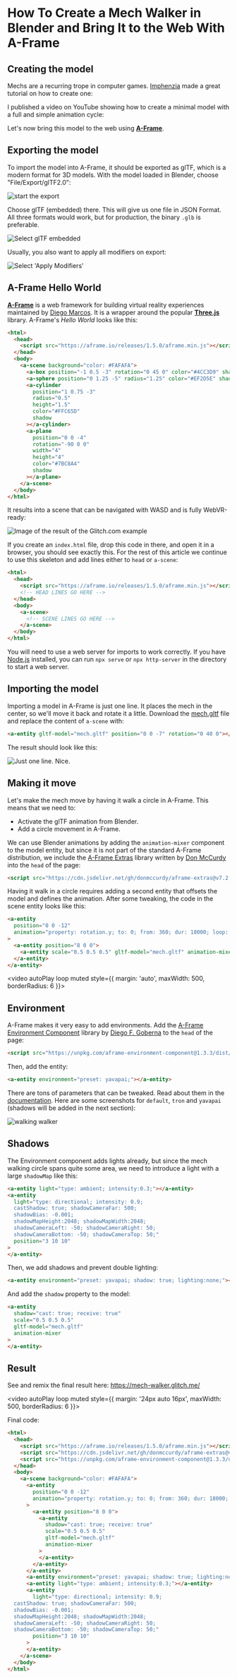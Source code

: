 
# How To Create a Mech Walker in Blender and Bring It to the Web With A-Frame

<BlogStyles />

<SubTitleDate value="2023-12-25" />

<Author
  name="Dirk Krause"
  twitter="dirkk"
  website="https://curious-electric.com"
  picture="dirkk0.jpeg"
  mastodon="https://mastodon.gamedev.place/@curiousgames"
  bio="Dirk Krause is the Captain of the Web Development studio Curious Electric."
/>

## Creating the model

Mechs are a recurring trope in computer games. [Imphenzia](https://www.youtube.com/@Imphenzia) made a great tutorial on how to create one:

<YouTube id="deaQeIje-pQ" />

I published a video on YouTube showing how to create a minimal model with a full and simple animation cycle:

<YouTube id="vkCZbZas3y8" />

Let's now bring this model to the web using <AframeLogo /> [**A-Frame**](https://aframe.io/).

## Exporting the model

To import the model into A-Frame, it should be exported as glTF, which is a modern format for 3D models. With the model loaded in Blender, choose "File/Export/glTF2.0":

![start the export](/blog/walker/01.png)

Choose glTF (embedded) there. This will give us one file in JSON Format. All three formats would work, but for production, the binary `.glb` is preferable.

![Select glTF embedded](/blog/walker/03.png)

Usually, you also want to apply all modifiers on export:

![Select 'Apply Modifiers'](/blog/walker/04.png)

## A-Frame Hello World

<AframeLogo /> [**A-Frame**](https://aframe.io/) is a web framework for building virtual reality
experiences maintained by [Diego Marcos](https://twitter.com/dmarcos). It is a wrapper around the
popular <ThreeLogo /> [**Three.js**](https://threejs.org/) library. A-Frame's _Hello World_ looks
like this:

```html
<html>
  <head>
    <script src="https://aframe.io/releases/1.5.0/aframe.min.js"></script>
  </head>
  <body>
    <a-scene background="color: #FAFAFA">
      <a-box position="-1 0.5 -3" rotation="0 45 0" color="#4CC3D9" shadow></a-box>
      <a-sphere position="0 1.25 -5" radius="1.25" color="#EF2D5E" shadow></a-sphere>
      <a-cylinder
        position="1 0.75 -3"
        radius="0.5"
        height="1.5"
        color="#FFC65D"
        shadow
      ></a-cylinder>
      <a-plane
        position="0 0 -4"
        rotation="-90 0 0"
        width="4"
        height="4"
        color="#7BC8A4"
        shadow
      ></a-plane>
    </a-scene>
  </body>
</html>
```

It results into a scene that can be navigated with WASD and is fully WebVR-ready:

![Image of the result of the Glitch.com example](/blog/walker/05.png)

If you create an `index.html` file, drop this code in there, and open it in a browser, you should see exactly this. For the rest of this article we continue to use this skeleton and add lines either to `head` or `a-scene`:

```html
<html>
  <head>
    <script src="https://aframe.io/releases/1.5.0/aframe.min.js"></script>
    <!-- HEAD LINES GO HERE -->
  </head>
  <body>
    <a-scene>
      <!-- SCENE LINES GO HERE -->
    </a-scene>
  </body>
</html>
```

You will need to use a web server for imports to work correctly. If you have [Node.js](https://nodejs.org/) installed, you can run `npx serve` or `npx http-server` in the directory to start a web server.

## Importing the model

Importing a model in A-Frame is just one line. It places the mech in the center, so we'll move it back and rotate it a little. Download the [mech.gltf](https://www.webgamedev.com/blog/walker/mech.gltf) file and replace the content of `a-scene` with:

```html
<a-entity gltf-model="mech.gltf" position="0 0 -7" rotation="0 40 0"></a-entity>
```

The result should look like this:

![Just one line. Nice.](/blog/walker/06.png)

## Making it move

Let's make the mech move by having it walk a circle in A-Frame. This means that we need to:

- Activate the glTF animation from Blender.
- Add a circle movement in A-Frame.

We can use Blender animations by adding the `animation-mixer` component to the model entity, but since it is not part of the standard A-Frame distribution, we include the [A-Frame Extras](https://github.com/c-frame/aframe-extras) library written by [Don McCurdy](https://www.donmccurdy.com/) into the `head` of the page:

```html
<script src="https://cdn.jsdelivr.net/gh/donmccurdy/aframe-extras@v7.2.0/dist/aframe-extras.js"></script>
```

Having it walk in a circle requires adding a second entity that offsets the model and defines the animation. After some tweaking, the code in the scene entity looks like this:

```html
<a-entity
  position="0 0 -12"
  animation="property: rotation.y; to: 0; from: 360; dur: 18000; loop: true; autoplay: true; easing: linear;"
>
  <a-entity position="8 0 0">
    <a-entity scale="0.5 0.5 0.5" gltf-model="mech.gltf" animation-mixer> </a-entity>
  </a-entity>
</a-entity>
```

<video autoPlay loop muted style={{ margin: 'auto', maxWidth: 500, borderRadius: 6 }}>
  <source src="/blog/walker/walk.mp4" type="video/mp4" />
</video>

## Environment

A-Frame makes it very easy to add environments. Add the [A-Frame Environment Component](https://github.com/supermedium/aframe-environment-component) library by [Diego F. Goberna](https://diegofg.com/) to the `head` of the page:

```html
<script src="https://unpkg.com/aframe-environment-component@1.3.3/dist/aframe-environment-component.min.js"></script>
```

Then, add the entity:

```html
<a-entity environment="preset: yavapai;"></a-entity>
```

There are tons of parameters that can be tweaked. Read about them in the [documentation](https://github.com/supermedium/aframe-environment-component#parameters). Here are some screenshots for `default`, `tron` and `yavapai` (shadows will be added in the next section):

![walking walker](/blog/walker/08.png)

## Shadows

The Environment component adds lights already, but since the mech walking circle spans quite some area, we need to introduce a light with a large `shadowMap` like this:

```html
<a-entity light="type: ambient; intensity:0.3;"></a-entity>
<a-entity
  light="type: directional; intensity: 0.9;
  castShadow: true; shadowCameraFar: 500;
  shadowBias: -0.001;
  shadowMapHeight:2048; shadowMapWidth:2048;
  shadowCameraLeft: -50; shadowCameraRight: 50;
  shadowCameraBottom: -50; shadowCameraTop: 50;"
  position="3 10 10"
>
</a-entity>
```

Then, we add shadows and prevent double lighting:

```html
<a-entity environment="preset: yavapai; shadow: true; lighting:none;"></a-entity>
```

And add the `shadow` property to the model:

```html
<a-entity
  shadow="cast: true; receive: true"
  scale="0.5 0.5 0.5"
  gltf-model="mech.gltf"
  animation-mixer
>
</a-entity>
```

## Result

See and remix the final result here:
https://mech-walker.glitch.me/

<video autoPlay loop muted style={{ margin: '24px auto 16px', maxWidth: 500, borderRadius: 6 }}>
  <source src="/blog/walker/desert.mp4" type="video/mp4" />
</video>

Final code:

```html
<html>
  <head>
    <script src="https://aframe.io/releases/1.5.0/aframe.min.js"></script>
    <script src="https://cdn.jsdelivr.net/gh/donmccurdy/aframe-extras@v7.2.0/dist/aframe-extras.js"></script>
    <script src="https://unpkg.com/aframe-environment-component@1.3.3/dist/aframe-environment-component.min.js"></script>
  </head>
  <body>
    <a-scene background="color: #FAFAFA">
      <a-entity
        position="0 0 -12"
        animation="property: rotation.y; to: 0; from: 360; dur: 18000; loop: true; autoplay: true; easing: linear;"
      >
        <a-entity position="8 0 0">
          <a-entity
            shadow="cast: true; receive: true"
            scale="0.5 0.5 0.5"
            gltf-model="mech.gltf"
            animation-mixer
          >
          </a-entity>
        </a-entity>
      </a-entity>
      <a-entity environment="preset: yavapai; shadow: true; lighting:none;"></a-entity>
      <a-entity light="type: ambient; intensity:0.3;"></a-entity>
      <a-entity
        light="type: directional; intensity: 0.9;
  castShadow: true; shadowCameraFar: 500;
  shadowBias: -0.001;
  shadowMapHeight:2048; shadowMapWidth:2048;
  shadowCameraLeft: -50; shadowCameraRight: 50;
  shadowCameraBottom: -50; shadowCameraTop: 50;"
        position="3 10 10"
      >
      </a-entity>
    </a-scene>
  </body>
</html>
```
